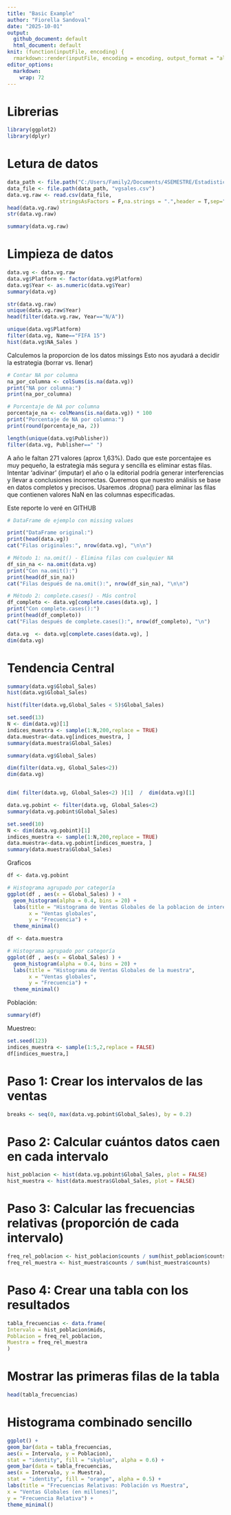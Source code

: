 ```yaml
---
title: "Basic Example"
author: "Fiorella Sandoval"
date: "2025-10-01"
output: 
  github_document: default
  html_document: default
knit: (function(inputFile, encoding) {
  rmarkdown::render(inputFile, encoding = encoding, output_format = "all") })
editor_options: 
  markdown: 
    wrap: 72
---
```


# Librerias

```r
library(ggplot2)
library(dplyr)
```

# Letura de datos

```r
data_path <- file.path("C:/Users/Family2/Documents/4SEMESTRE/Estadistica_IV/UNIDAD_1")
data_file <- file.path(data_path, "vgsales.csv")
data.vg.raw <- read.csv(data_file,
                 stringsAsFactors = F,na.strings = ".",header = T,sep=",")
head(data.vg.raw)
str(data.vg.raw)
```

```r
summary(data.vg.raw)
```

# Limpieza de datos

```r
data.vg <- data.vg.raw 
data.vg$Platform <- factor(data.vg$Platform)
data.vg$Year <- as.numeric(data.vg$Year)
summary(data.vg)
```

```r
str(data.vg.raw)
unique(data.vg.raw$Year)
head(filter(data.vg.raw, Year=="N/A"))

```

```r
unique(data.vg$Platform)
filter(data.vg, Name=="FIFA 15")
hist(data.vg$NA_Sales )
```

Calculemos la proporcion de los datos missings Esto nos ayudará a
decidir la estrategia (borrar vs. llenar)

```r
# Contar NA por columna
na_por_columna <- colSums(is.na(data.vg))
print("NA por columna:")
print(na_por_columna)

# Porcentaje de NA por columna
porcentaje_na <- colMeans(is.na(data.vg)) * 100
print("Porcentaje de NA por columna:")
print(round(porcentaje_na, 2))

```

```r
length(unique(data.vg$Publisher))
filter(data.vg, Publisher==" ")

```

A año le faltan 271 valores (aprox 1,63%). Dado que este porcentajee es
muy pequeño, la estrategia más segura y sencilla es eliminar estas
filas. Intentar 'adivinar' (imputar) el año o la editorial podría
generar interferencias y llevar a conclusiones incorrectas. Queremos que
nuestro análisis se base en datos completos y precisos. Usaremos
.dropna() para eliminar las filas que contienen valores NaN en las
columnas especificadas.

Este reporte lo veré en GITHUB

```r
# DataFrame de ejemplo con missing values

print("DataFrame original:")
print(head(data.vg))
cat("Filas originales:", nrow(data.vg), "\n\n")

# Método 1: na.omit() - Elimina filas con cualquier NA
df_sin_na <- na.omit(data.vg)
print("Con na.omit():")
print(head(df_sin_na))
cat("Filas después de na.omit():", nrow(df_sin_na), "\n\n")

# Método 2: complete.cases() - Más control
df_completo <- data.vg[complete.cases(data.vg), ]
print("Con complete.cases():")
print(head(df_completo))
cat("Filas después de complete.cases():", nrow(df_completo), "\n")

```

```r
data.vg  <- data.vg[complete.cases(data.vg), ]
dim(data.vg)
```

# Tendencia Central

```r
summary(data.vg$Global_Sales)
hist(data.vg$Global_Sales)
```

```r
hist(filter(data.vg,Global_Sales < 5)$Global_Sales)
```

```r
set.seed(13)
N <- dim(data.vg)[1]
indices_muestra <- sample(1:N,200,replace = TRUE)
data.muestra<-data.vg[indices_muestra, ]
summary(data.muestra$Global_Sales)
```

```r
summary(data.vg$Global_Sales)

```

```r
dim(filter(data.vg, Global_Sales<2))
dim(data.vg)


dim( filter(data.vg, Global_Sales<2) )[1]  /  dim(data.vg)[1]
```

```r
data.vg.pobint <- filter(data.vg, Global_Sales<2)
summary(data.vg.pobint$Global_Sales)
```

```r
set.seed(10)
N <- dim(data.vg.pobint)[1]
indices_muestra <- sample(1:N,200,replace = TRUE)
data.muestra<-data.vg.pobint[indices_muestra, ]
summary(data.muestra$Global_Sales)
```

Graficos

```r

df <- data.vg.pobint

# Histograma agrupado por categoría
ggplot(df , aes(x = Global_Sales) ) + 
  geom_histogram(alpha = 0.4, bins = 20) + 
  labs(title = "Histograma de Ventas Globales de la poblacion de interes",
       x = "Ventas globales",
       y = "Frecuencia") +
  theme_minimal()
```

```r

df <- data.muestra

# Histograma agrupado por categoría
ggplot(df , aes(x = Global_Sales) ) + 
  geom_histogram(alpha = 0.4, bins = 20) + 
  labs(title = "Histograma de Ventas Globales de la muestra",
       x = "Ventas globales",
       y = "Frecuencia") +
  theme_minimal()
```

Población:

```r
summary(df)
```

Muestreo:

```r
set.seed(123)
indices_muestra <- sample(1:5,2,replace = FALSE)
df[indices_muestra,]

```

# Paso 1: Crear los intervalos de las ventas

```r
breaks <- seq(0, max(data.vg.pobint$Global_Sales), by = 0.2)
```

# Paso 2: Calcular cuántos datos caen en cada intervalo

```r
hist_poblacion <- hist(data.vg.pobint$Global_Sales, plot = FALSE)
hist_muestra <- hist(data.muestra$Global_Sales, plot = FALSE)
```

# Paso 3: Calcular las frecuencias relativas (proporción de cada intervalo)

```r
freq_rel_poblacion <- hist_poblacion$counts / sum(hist_poblacion$counts)
freq_rel_muestra <- hist_muestra$counts / sum(hist_muestra$counts)
```

# Paso 4: Crear una tabla con los resultados

```r
tabla_frecuencias <- data.frame(
Intervalo = hist_poblacion$mids,
Poblacion = freq_rel_poblacion,
Muestra = freq_rel_muestra
)
```

# Mostrar las primeras filas de la tabla

```r
head(tabla_frecuencias)
```

# Histograma combinado sencillo

```r
ggplot() +
geom_bar(data = tabla_frecuencias,
aes(x = Intervalo, y = Poblacion),
stat = "identity", fill = "skyblue", alpha = 0.6) +
geom_bar(data = tabla_frecuencias,
aes(x = Intervalo, y = Muestra),
stat = "identity", fill = "orange", alpha = 0.5) +
labs(title = "Frecuencias Relativas: Población vs Muestra",
x = "Ventas Globales (en millones)",
y = "Frecuencia Relativa") +
theme_minimal()
```
